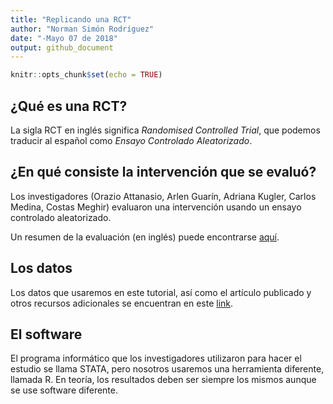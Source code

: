 ```yaml
---
title: "Replicando una RCT"
author: "Norman Simón Rodríguez"
date: "-Mayo 07 de 2018"
output: github_document
---
```


```r
knitr::opts_chunk$set(echo = TRUE)
```

## ¿Qué es una RCT?

La sigla RCT en inglés significa *Randomised Controlled Trial*, que podemos traducir al español como *Ensayo Controlado Aleatorizado*.

## ¿En qué consiste la intervención que se evaluó?

Los investigadores (Orazio Attanasio, Arlen Guarín, Adriana Kugler, Carlos Medina, Costas Meghir) evaluaron una intervención usando un ensayo controlado aleatorizado.

Un resumen de la evaluación (en inglés) puede encontrarse [aquí](https://www.povertyactionlab.org/evaluation/vocational-training-disadvantaged-youth-colombia).

## Los datos

Los datos que usaremos en este tutorial, así como el artículo publicado y otros recursos adicionales se encuentran en este [link](https://www.aeaweb.org/articles?id=10.1257/app.3.3.188).

## El software

El programa informático que los investigadores utilizaron para hacer el estudio se llama STATA, pero nosotros usaremos una herramienta diferente, llamada R. En teoría, los resultados deben ser siempre los mismos aunque se use software diferente.